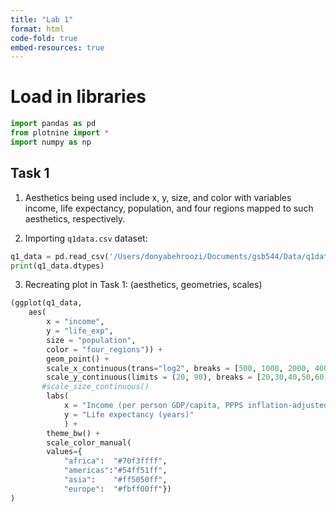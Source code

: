 ```yaml
---
title: "Lab 1"
format: html
code-fold: true
embed-resources: true
---
```

# Load in libraries
```python
import pandas as pd
from plotnine import *
import numpy as np
```

## Task 1

1. Aesthetics being used include x, y, size, and color with variables income, life expectancy, population, and four regions mapped to such aesthetics, respectively.

2. Importing `q1data.csv` dataset:
```python
q1_data = pd.read_csv('/Users/donyabehroozi/Documents/gsb544/Data/q1data.csv')
print(q1_data.dtypes)
```

3. Recreating plot in Task 1: (aesthetics, geometries, scales)

```python
(ggplot(q1_data,
    aes(
        x = "income",
        y = "life_exp",
        size = "population",
        color = "four_regions")) +
        geom_point() +
        scale_x_continuous(trans="log2", breaks = [500, 1000, 2000, 4000, 8000, 16000, 32000, 64000], labels = [500, 1000, 2000, 4000, 8000, "16k", "32k", "64k"]) +
        scale_y_continuous(limits = (20, 90), breaks = [20,30,40,50,60,70,80,90], labels = [20,30,40,50,60,70,80,90]) +
       #scale_size_continuous()
        labs(
            x = "Income (per person GDP/capita, PPPS inflation-adjusted)",
            y = "Life expectancy (years)"
            ) +
        theme_bw() +
        scale_color_manual(
        values={
            "africa":  "#70f3ffff",
            "americas":"#54ff51ff",
            "asia":    "#ff5050ff",
            "europe":  "#fbff00ff"})
)
```